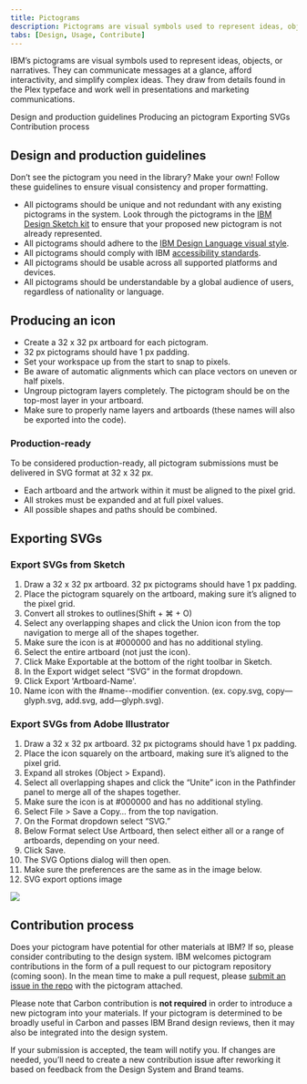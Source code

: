 ```yaml
---
title: Pictograms
description: Pictograms are visual symbols used to represent ideas, objects, or narratives at a glance. They work well in presentations and marketing communications.
tabs: [Design, Usage, Contribute]
---
```


<PageDescription>

IBM’s pictograms are visual symbols used to represent ideas, objects, or
narratives. They can communicate messages at a glance, afford interactivity,
and simplify complex ideas. They draw from details found in the Plex typeface
and work well in presentations and marketing communications.

</PageDescription>

<AnchorLinks>
  <AnchorLink>Design and production guidelines</AnchorLink>
  <AnchorLink>Producing an pictogram</AnchorLink>
  <AnchorLink>Exporting SVGs</AnchorLink>
  <AnchorLink>Contribution process</AnchorLink>
</AnchorLinks>

## Design and production guidelines

Don’t see the pictogram you need in the library? Make your own! Follow these guidelines to ensure visual consistency and proper formatting.

- All pictograms should be unique and not redundant with any existing pictograms in the system. Look through the pictograms in the [IBM Design Sketch kit](sketch://add-library/cloud/75VZZ) to ensure that your proposed new pictogram is not already represented.
- All pictograms should adhere to the [IBM Design Language visual style](/elements/pictograms/design).
- All pictograms should comply with IBM [accessibility standards](https://www.carbondesignsystem.com/guidelines/accessibility/overview).
- All pictograms should be usable across all supported platforms and devices.
- All pictograms should be understandable by a global audience of users, regardless of nationality or language.

## Producing an icon

- Create a 32 x 32 px artboard for each pictogram.
- 32 px pictograms should have 1 px padding.
- Set your workspace up from the start to snap to pixels.
- Be aware of automatic alignments which can place vectors on uneven or half pixels.
- Ungroup pictogram layers completely. The pictogram should be on the top-most layer in your artboard.
- Make sure to properly name layers and artboards (these names will also be exported into the code).

### Production-ready

To be considered production-ready, all pictogram submissions must be delivered in SVG format at 32 x 32 px.

- Each artboard and the artwork within it must be aligned to the pixel grid.
- All strokes must be expanded and at full pixel values.
- All possible shapes and paths should be combined.

## Exporting SVGs

### Export SVGs from Sketch

1. Draw a 32 x 32 px artboard. 32 px pictograms should have 1 px padding.
1. Place the pictogram squarely on the artboard, making sure it’s aligned to the pixel grid.
1. Convert all strokes to outlines(Shift + ⌘ + O)
1. Select any overlapping shapes and click the Union icon from the top navigation to merge all of the shapes together.
1. Make sure the icon is at #000000 and has no additional styling.
1. Select the entire artboard (not just the icon).
1. Click Make Exportable at the bottom of the right toolbar in Sketch.
1. In the Export widget select “SVG” in the format dropdown.
1. Click Export 'Artboard-Name'.
1. Name icon with the #name--modifier convention. (ex. copy.svg, copy—glyph.svg, add.svg, add—glyph.svg).

### Export SVGs from Adobe Illustrator

1. Draw a 32 x 32 px artboard. 32 px pictograms should have 1 px padding.
1. Place the icon squarely on the artboard, making sure it’s aligned to the pixel grid.
1. Expand all strokes (Object > Expand).
1. Select all overlapping shapes and click the “Unite” icon in the Pathfinder panel to merge all of the shapes together.
1. Make sure the icon is at #000000 and has no additional styling.
1. Select File > Save a Copy… from the top navigation.
1. On the Format dropdown select “SVG.”
1. Below Format select Use Artboard, then select either all or a range of artboards, depending on your need.
1. Click Save.
1. The SVG Options dialog will then open.
1. Make sure the preferences are the same as in the image below.
1. SVG export options image

<Row>
<Column colMd={6} colLg={6}>

![](images/iconography-contribution-exportsvgfromai.png)

</Column>
</Row>

## Contribution process

Does your pictogram have potential for other materials at IBM? If so, please consider contributing to the design system. IBM welcomes pictogram contributions in the form of a pull request to our pictogram repository (coming soon). In the mean time to make a pull request, please [submit an issue in the repo](https://github.com/carbon-design-system/carbon-icons/issues/new) with the pictogram attached.

Please note that Carbon contribution is **not required** in order to introduce a new pictogram into your materials. If your pictogram is determined to be broadly useful in Carbon and passes IBM Brand design reviews, then it may also be integrated into the design system.

If your submission is accepted, the team will notify you. If changes are needed, you’ll need to create a new contribution issue after reworking it based on feedback from the Design System and Brand teams.
